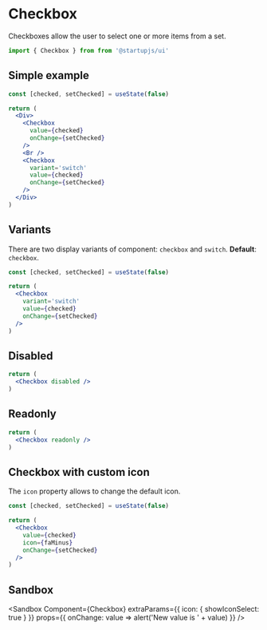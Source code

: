 
# Checkbox

Checkboxes allow the user to select one or more items from a set.

```jsx
import { Checkbox } from from '@startupjs/ui'
```

## Simple example

```jsx example
const [checked, setChecked] = useState(false)

return (
  <Div>
    <Checkbox
      value={checked}
      onChange={setChecked}
    />
    <Br />
    <Checkbox
      variant='switch'
      value={checked}
      onChange={setChecked}
    />
  </Div>
)
```

## Variants

There are two display variants of component: `checkbox` and `switch`. **Default**: `checkbox`.

```jsx example
const [checked, setChecked] = useState(false)

return (
  <Checkbox
    variant='switch'
    value={checked}
    onChange={setChecked}
  />
)
```

## Disabled

```jsx example
return (
  <Checkbox disabled />
)
```

## Readonly

```jsx example
return (
  <Checkbox readonly />
)
```

## Checkbox with custom icon

The `icon` property allows to change the default icon.

```jsx example
const [checked, setChecked] = useState(false)

return (
  <Checkbox
    value={checked}
    icon={faMinus}
    onChange={setChecked}
  />
)
```

## Sandbox

<Sandbox
  Component={Checkbox}
  extraParams={{
    icon: {
      showIconSelect: true
    }
  }}
  props={{
    onChange: value => alert('New value is ' + value)
  }}
/>

